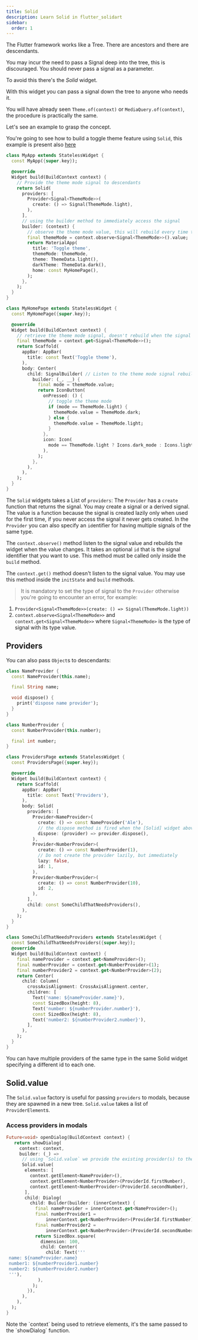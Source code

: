 ```yaml
---
title: Solid
description: Learn Solid in flutter_solidart
sidebar:
  order: 1
---
```


The Flutter framework works like a Tree. There are ancestors and there are descendants.

You may incur the need to pass a Signal deep into the tree, this is discouraged.
You should never pass a signal as a parameter.

To avoid this there's the _Solid_ widget.

With this widget you can pass a signal down the tree to anyone who needs it.

You will have already seen `Theme.of(context)` or `MediaQuery.of(context)`, the procedure is practically the same.

Let's see an example to grasp the concept.

You're going to see how to build a toggle theme feature using `Solid`, this example is present also [here](/examples/toggle-theme)

```dart {7-16} {19} {34-35} {41-43} {47-51} {54}
class MyApp extends StatelessWidget {
  const MyApp({super.key});

  @override
  Widget build(BuildContext context) {
    // Provide the theme mode signal to descendants
    return Solid(
      providers: [
        Provider<Signal<ThemeMode>>(
          create: () => Signal(ThemeMode.light),
        ),
      ],
      // using the builder method to immediately access the signal
      builder: (context) {
        // observe the theme mode value, this will rebuild every time the themeMode signal changes.
        final themeMode = context.observe<Signal<ThemeMode>>().value;
        return MaterialApp(
          title: 'Toggle theme',
          themeMode: themeMode,
          theme: ThemeData.light(),
          darkTheme: ThemeData.dark(),
          home: const MyHomePage(),
        );
      },
    );
  }
}

class MyHomePage extends StatelessWidget {
  const MyHomePage({super.key});

  @override
  Widget build(BuildContext context) {
    // retrieve the theme mode signal, doesn't rebuild when the signal changes
    final themeMode = context.get<Signal<ThemeMode>>();
    return Scaffold(
      appBar: AppBar(
        title: const Text('Toggle theme'),
      ),
      body: Center(
        child: SignalBuilder( // Listen to the theme mode signal rebuilding only the IconButton
          builder: (_, __) {
            final mode = themeMode.value;
            return IconButton(
              onPressed: () {
                // toggle the theme mode
                if (mode == ThemeMode.light) {
                  themeMode.value = ThemeMode.dark;
                } else {
                  themeMode.value = ThemeMode.light;
                }
              },
              icon: Icon(
                mode == ThemeMode.light ? Icons.dark_mode : Icons.light_mode,
              ),
            );
          },
        ),
      ),
    );
  }
}
```

The `Solid` widgets takes a List of `providers`:
The `Provider` has a `create` function that returns the signal. You may create a signal or a derived signal. The value is a function because the signal is created lazily only when used for the first time, if you never access the signal it never gets created.
In the `Provider` you can also specify an `id`entifier for having multiple signals of the same type.

The `context.observe()` method listen to the signal value and rebuilds the widget when the value changes. It takes an optional `id` that is the signal identifier that you want to use. This method must be called only inside the `build` method.

The `context.get()` method doesn't listen to the signal value. You may use this method inside the `initState` and `build` methods.

> It is mandatory to set the type of signal to the `Provider` otherwise you're going to encounter an error, for example:

1. `Provider<Signal<ThemeMode>>(create: () => Signal(ThemeMode.light))`
2. `context.observe<Signal<ThemeMode>>` and `context.get<Signal<ThemeMode>>` where `Signal<ThemeMode>` is the type of signal with its type value.

## Providers

You can also pass `Object`s to descendants:

```dart {1-15} {26-45} {54-56} {61} {63} {65}
class NameProvider {
  const NameProvider(this.name);

  final String name;

  void dispose() {
    print('dispose name provider');
  }
}

class NumberProvider {
  const NumberProvider(this.number);

  final int number;
}

class ProvidersPage extends StatelessWidget {
  const ProvidersPage({super.key});

  @override
  Widget build(BuildContext context) {
    return Scaffold(
      appBar: AppBar(
        title: const Text('Providers'),
      ),
      body: Solid(
        providers: [
          Provider<NameProvider>(
            create: () => const NameProvider('Ale'),
            // the dispose method is fired when the [Solid] widget above is removed from the widget tree.
            dispose: (provider) => provider.dispose(),
          ),
          Provider<NumberProvider>(
            create: () => const NumberProvider(1),
            // Do not create the provider lazily, but immediately
            lazy: false,
            id: 1,
          ),
          Provider<NumberProvider>(
            create: () => const NumberProvider(10),
            id: 2,
          ),
        ],
        child: const SomeChildThatNeedsProviders(),
      ),
    );
  }
}

class SomeChildThatNeedsProviders extends StatelessWidget {
  const SomeChildThatNeedsProviders({super.key});
  @override
  Widget build(BuildContext context) {
    final nameProvider = context.get<NameProvider>();
    final numberProvider = context.get<NumberProvider>(1);
    final numberProvider2 = context.get<NumberProvider>(2);
    return Center(
      child: Column(
        crossAxisAlignment: CrossAxisAlignment.center,
        children: [
          Text('name: ${nameProvider.name}'),
          const SizedBox(height: 8),
          Text('number: ${numberProvider.number}'),
          const SizedBox(height: 8),
          Text('number2: ${numberProvider2.number}'),
        ],
      ),
    );
  }
}
```
<Aside>You can have multiple providers of the same type in the same Solid widget specifying a different id to each one.</Aside>

## Solid.value

The `Solid.value` factory is useful for passing `providers`
to modals, because they are spawned in a new tree.
`Solid.value` takes a list of `ProviderElement`s.

### Access providers in modals

```dart {5-11} {13-18} {23-25}
Future<void> openDialog(BuildContext context) {
   return showDialog(
     context: context,
     builder: (_) =>
      // using `Solid.value` we provide the existing provider(s) to the dialog
      Solid.value(
       elements: [
         context.getElement<NameProvider>(),
         context.getElement<NumberProvider>(ProviderId.firstNumber),
         context.getElement<NumberProvider>(ProviderId.secondNumber),
       ],
       child: Dialog(
         child: Builder(builder: (innerContext) {
           final nameProvider = innerContext.get<NameProvider>();
           final numberProvider1 =
               innerContext.get<NumberProvider>(ProviderId.firstNumber);
           final numberProvider2 =
               innerContext.get<NumberProvider>(ProviderId.secondNumber);
           return SizedBox.square(
             dimension: 100,
             child: Center(
               child: Text('''
 name: ${nameProvider.name}
 number1: ${numberProvider1.number}
 number2: ${numberProvider2.number}
 '''),
            ),
          );
        }),
      ),
    ),
  );
}
```

<Aside>Note the `context` being used to retrieve elements, it's the same passed to the `showDialog` function.</Aside>
